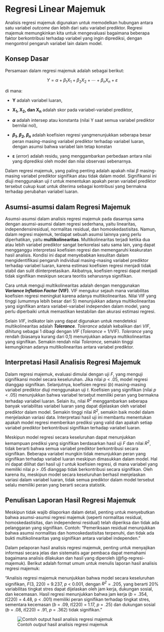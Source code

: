 # Regresi Linear Majemuk

Analisis regresi majemuk digunakan untuk memodelkan hubungan antara satu variabel *outcome* dan lebih dari satu variabel prediktor. Regresi majemuk memungkinkan kita untuk mengevaluasi bagaimana beberapa faktor berkontribusi terhadap variabel yang ingin diprediksi, dengan mengontrol pengaruh variabel lain dalam model.

## Konsep Dasar

Persamaan dalam regresi majemuk adalah sebagai berikut:

$$
Y = \alpha + \beta_{1}X_{1} + \beta_{2}X_{2} + \cdots + \beta_{n}X_{n} + \varepsilon
$$

di mana:

-   **Y** adalah variabel luaran,

-   **X~1~, X~2~, dan X~n~** adalah skor pada variabel-variabel prediktor,

-   ***α*** adalah intersep atau konstanta (nilai Y saat semua variabel prediktor bernilai nol),

-   ***β~1~, β~2~, β~n~*** adalah koefisien regresi yangmenunjukkan seberapa besar peran masing-masing variabel prediktor terhadap variabel luaran, dengan asumsi bahwa variabel lain tetap konstan

-   **ε** (*error*) adalah residu, yang menggambarkan perbedaan antara nilai yang diprediksi oleh model dan nilai observasi sebenarnya.

Dalam regresi majemuk, yang paling penting adalah apakah nilai *β* masing-masing variabel prediktor signifikan atau tidak dalam model. Signifikansi ini diuji menggunakan uji *t* untuk menentukan apakah peran variabel prediktor tersebut cukup kuat untuk diterima sebagai kontribusi yang bermakna terhadap perubahan variabel luaran.

## Asumsi-asumsi dalam Regresi Majemuk

Asumsi-asumsi dalam analisis regresi majemuk pada dasarnya sama dengan asumsi-asumsi dalam regresi sederhana, yaitu linearitas, independensiresidual, normalitas residual, dan homoskedastisitas. Namun, dalam regresi majemuk, terdapat sebuah asumsi lainnya yang perlu diperhatikan, yaitu **multikolinearitas**. Multikolinearitas terjadi ketika dua atau lebih variabel prediktor sangat berkorelasi satu sama lain, yang dapat mengganggu interpretasi koefisien regresi dan memengaruhi keakuratan hasil analisis. Kondisi ini dapat menyebabkan kesulitan dalam mengidentifikasi pengaruh individual masing-masing variabel prediktor terhadap variabel luaran, karena estimasi koefisien regresi menjadi tidak stabil dan sulit diinterpretasikan. Akibatnya, koefisien regresi dapat menjadi tidak signifikan meskipun secara teoritis seharusnya signifikan.

Cara untuk menguji multikolinearitas adalah dengan menggunakan ***Variance Inflation Factor*** **(VIF)**. VIF mengukur sejauh mana variabilitas koefisien regresi meningkat karena adanya multikolinearitas. Nilai VIF yang tinggi (umumnya lebih besar dari 5) menunjukkan adanya multikolinearitas yang signifikan antara variabel-variabel independen dalam model, yang perlu diperbaiki untuk memastikan kestabilan dan akurasi estimasi regresi.

Selain *VIF*, indikator lain yang dapat digunakan untuk mendeteksi multikolinearitas adalah ***Tolerance***. *Tolerance* adalah kebalikan dari *VIF*, dihitung sebagai 1 dibagi dengan *VIF* (*Tolerance* = 1/VIF). *Tolerance* yang rendah (biasanya kurang dari 0,1) menunjukkan adanya multikolinearitas yang signifikan. Semakin rendah nilai *Tolerance*, semakin tinggi kemungkinan adanya multikolinearitas antara variabel prediktor.

## Interpretasi Hasil Analisis Regresi Majemuk

Dalam regresi majemuk, evaluasi dimulai dengan uji *F*, yang menguji signifikansi model secara keseluruhan. Jika nilai *p* \< .05, model regresi dianggap signifikan. Selanjutnya, koefisien regresi (*b*) masing-masing variabel prediktor diuji menggunakan uji *t*. Koefisien yang signifikan (nilai *p* \< .05) menunjukkan bahwa variabel tersebut memiliki peran yang bermakna terhadap variabel luaran. Selain itu, nilai *R^2^* menggambarkan seberapa banyak variabilitas variabel luaran yang dapat dijelaskan oleh variabel prediktor dalam model. Semakin tinggi nilai *R^2^*, semakin baik model dalam menjelaskan variasi data. Interpretasi hasil uji ini membantu menentukan apakah model regresi memberikan prediksi yang valid dan apakah setiap variabel prediktor berkontribusi signifikan terhadap variabel luaran.

Meskipun model regresi secara keseluruhan dapat menunjukkan kemampuan prediksi yang signifikan berdasarkan hasil uji *F* dan nilai *R^2^*, tidak berarti bahwa semua variabel prediktor berkontribusi secara signifikan. Beberapa variabel mungkin tidak menunjukkan peran yang signifikan terhadap variabel luaran meskipun dimasukkan dalam model. Hal ini dapat dilihat dari hasil uji *t* untuk koefisien regresi, di mana variabel yang memiliki nilai *p* \> .05 dianggap tidak berkontribusi secara signifikan. Oleh karena itu, meskipun model secara keseluruhan berhasil menjelaskan variasi dalam variabel luaran, tidak semua prediktor dalam model tersebut selalu memiliki peran yang berarti secara statistik.

## Penulisan Laporan Hasil Regresi Majemuk

Meskipun tidak wajib dilaporkan dalam detail, penting untuk menyebutkan bahwa asumsi-asumsi regresi majemuk (seperti normalitas residual, homoskedastisitas, dan independensi residual) telah diperiksa dan tidak ada pelanggaran yang signifikan. Contoh: "Pemeriksaan residual menunjukkan bahwa asumsi normalitas dan homoskedastisitas terpenuhi, dan tidak ada bukti multikolinearitas yang signifikan antara variabel independen."

Dalam pelaporan hasil analisis regresi majemuk, penting untuk menyajikan informasi secara jelas dan sistematis agar pembaca dapat memahami bagaimana analisis dilakukan dan hasil yang diperoleh (@fig-regresi-majemuk). Berikut adalah format umum untuk menulis laporan hasil analisis regresi majemuk:

“Analisis regresi majemuk menunjukkan bahwa model secara keseluruhan signifikan, *F*(3, 220) = 9.237, *p* \< 0.001, dengan *R^2^* = .205, yang berarti 20% variabilitas tingkat stres dapat dijelaskan oleh jam kerja, dukungan sosial, dan kecemasan. Hasil regresi menunjukkan bahwa jam kerja (*b* = .354, *t*(220) = 4.48, p \< .001) memiliki peran signifikan terhadap tingkat stres, sementara kecemasan (*b* = .09, *t*(220) = 1.17, *p* = .25) dan dukungan sosial (*b* = .08, *t*(220) = .91, *p* = .362) tidak signifikan.”

![Contoh *output* hasil analisis regresi majemuk](images/8_2_regresi_majemuk.png){#fig-regresi-majemuk}
